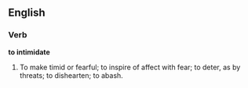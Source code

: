 ==English==

===Verb===

'''to intimidate'''

#To make timid or fearful; to inspire of affect with fear; to deter, as by threats; to dishearten; to abash.